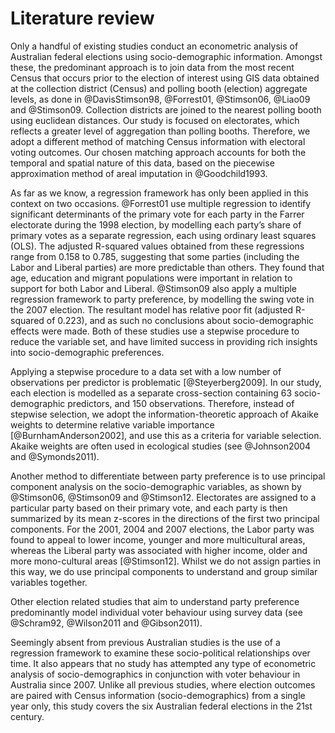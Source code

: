 # Literature review {#ch:litreview}

Only a handful of existing studies conduct an econometric analysis of Australian federal elections using socio-demographic information. Amongst these, the predominant approach is to join data from the most recent Census that occurs prior to the election of interest using GIS data obtained at the collection district (Census) and polling booth (election) aggregate levels, as done in @DavisStimson98, @Forrest01, @Stimson06, @Liao09 and @Stimson09. Collection districts are joined to the nearest polling booth using euclidean distances. Our study is focused on electorates, which reflects a greater level of aggregation than polling booths. Therefore, we adopt a different method of matching Census information with electoral voting outcomes. Our chosen matching approach accounts for both the temporal and spatial nature of this data, based on the piecewise approximation method of areal imputation in @Goodchild1993.

As far as we know, a regression framework has only been applied in this context on two occasions. @Forrest01 use multiple regression to identify significant determinants of the primary vote for each party in the Farrer electorate during the 1998 election, by modelling each party's share of primary votes as a separate regression, each using ordinary least squares (OLS). The adjusted R-squared values obtained from these regressions range from 0.158 to 0.785, suggesting that some parties (including the Labor and Liberal parties) are more predictable than others. They found that age, education and migrant populations were important in relation to support for both Labor and Liberal. @Stimson09 also apply a multiple regression framework to party preference, by modelling the swing vote in the 2007 election. The resultant model has relative poor fit (adjusted R-squared of 0.223), and as such no conclusions about socio-demographic effects were made. Both of these studies use a stepwise procedure to reduce the variable set, and have limited success in providing rich insights into socio-demographic preferences.

Applying a stepwise procedure to a data set with a low number of observations per predictor is problematic [@Steyerberg2009]. In our study, each election is modelled as a separate cross-section containing 63 socio-demographic predictors, and 150 observations. Therefore, instead of stepwise selection, we adopt the information-theoretic approach of Akaike weights to determine relative variable importance [@BurnhamAnderson2002], and use this as a criteria for variable selection. Akaike weights are often used in ecological studies (see @Johnson2004 and @Symonds2011).

Another method to differentiate between party preference is to use principal component analysis on the socio-demographic variables, as shown by @Stimson06, @Stimson09 and @Stimson12. Electorates are assigned to a particular party based on their primary vote, and each party is then summarized by its mean z-scores in the directions of the first two principal components. For the 2001, 2004 and 2007 elections, the Labor party was found to appeal to lower income, younger and more multicultural areas, whereas the Liberal party was associated with higher income, older and more mono-cultural areas [@Stimson12]. Whilst we do not assign parties in this way, we do use principal components to understand and group similar variables together.

Other election related studies that aim to understand party preference predominantly model individual voter behaviour using survey data (see @Schram92, @Wilson2011 and @Gibson2011).

Seemingly absent from previous Australian studies is the use of a regression framework to examine these socio-political relationships over time. It also appears that no study has attempted any type of econometric analysis of socio-demographics in conjunction with voter behaviour in Australia since 2007. Unlike all previous studies, where election outcomes are paired with Census information (socio-demographics) from a single year only, this study covers the six Australian federal elections in the 21st century.

